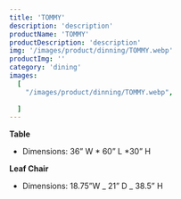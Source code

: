 ```yaml
---
title: 'TOMMY'
description: 'description'
productName: 'TOMMY'
productDescription: 'description'
img: '/images/product/dinning/TOMMY.webp'
productImg: ''
category: 'dining'
images:
  [
    "/images/product/dinning/TOMMY.webp",
   
  ]
---
```


**Table**

- Dimensions: 36” W * 60” L *30” H

**Leaf Chair**

- Dimensions: 18.75”W _ 21” D _ 38.5” H
